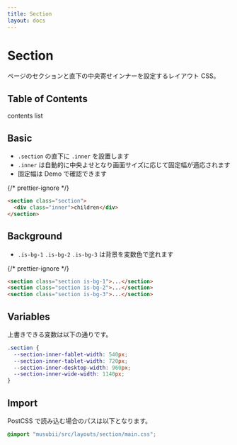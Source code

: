 ```yaml
---
title: Section
layout: docs
---
```



# Section

ページのセクションと直下の中央寄せインナーを設定するレイアウト CSS。

## Table of Contents

contents list

## Basic

- `.section` の直下に `.inner` を設置します
- `.inner` は自動的に中央よせとなり画面サイズに応じて固定幅が適応されます
- 固定幅は <ExternalLink href="/demo/">Demo</ExternalLink> で確認できます

{/* prettier-ignore */}
```html
<section class="section">
  <div class="inner">children</div>
</section>
```

## Background

- `.is-bg-1` `.is-bg-2` `.is-bg-3` は背景を変数色で塗れます

{/* prettier-ignore */}
```html
<section class="section is-bg-1">...</section>
<section class="section is-bg-2">...</section>
<section class="section is-bg-3">...</section>
```

## Variables

上書きできる変数は以下の通りです。

```css
.section {
  --section-inner-fablet-width: 540px;
  --section-inner-tablet-width: 720px;
  --section-inner-desktop-width: 960px;
  --section-inner-wide-width: 1140px;
}
```

## Import

PostCSS で読み込む場合のパスは以下となります。

```css
@import "musubii/src/layouts/section/main.css";
```
